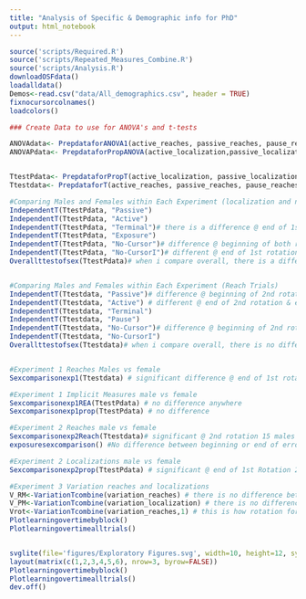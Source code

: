 ```yaml
---
title: "Analysis of Specific & Demographic info for PhD"
output: html_notebook
---
```




```r
source('scripts/Required.R')
source('scripts/Repeated_Measures_Combine.R')
source('scripts/Analysis.R')
downloadOSFdata()
loadalldata()
Demos<-read.csv("data/All_demographics.csv", header = TRUE)
fixnocursorcolnames()
loadcolors()
```

```r
### Create Data to use for ANOVA's and t-tests

ANOVAdata<- PrepdataforANOVA1(active_reaches, passive_reaches, pause_reaches[33:320,], nocursor_reaches[33:320,],nocursorI_reaches[33:320,], terminal_reaches )
ANOVAPdata<- PrepdataforPropANOVA(active_localization,passive_localization, terminal_localization, exposure_localization, nocursor_nocursors, nocursorI_nocursors)


TtestPdata<- PrepdataforPropT(active_localization, passive_localization,nocursor_nocursors, nocursorI_nocursors, terminal_localization,exposure_localization)
Ttestdata<- PrepdataforT(active_reaches, passive_reaches, pause_reaches[33:320,], nocursor_reaches[33:320,], nocursorI_reaches[33:320,], terminal_reaches)
```


```r
#Comparing Males and Females within Each Experiment (localization and no-cursor trials)
IndependentT(TtestPdata, "Passive")
IndependentT(TtestPdata, "Active")
IndependentT(TtestPdata, "Terminal")# there is a difference @ end of 1st rotation
IndependentT(TtestPdata, "Exposure")
IndependentT(TtestPdata, "No-Cursor")# difference @ beginning of both rotations
IndependentT(TtestPdata, "No-CursorI")# different @ end of 1st rotation
Overallttestofsex(TtestPdata)# when i compare overall, there is a difference between males and females @ the end of 1st rotation. Wrong because it includes no-cursors and localizations 


#Comparing Males and Females within Each Experiment (Reach Trials)
IndependentT(Ttestdata, "Passive")# difference @ beginning of 2nd rotation
IndependentT(Ttestdata, "Active") # different @ end of 2nd rotation & error clamp
IndependentT(Ttestdata, "Terminal")
IndependentT(Ttestdata, "Pause")
IndependentT(Ttestdata, "No-Cursor")# difference @ beginning of 2nd rotation
IndependentT(Ttestdata, "No-CursorI")
Overallttestofsex(Ttestdata)# when i compare overall, there is no difference between males and females 


#Experiment 1 Reaches Males vs female
Sexcomparisonexp1(Ttestdata) # significant difference @ end of 1st rotation and 2nd rotation

#Experiment 1 Implicit Measures male vs female
Sexcomparisonexp1REA(TtestPdata) # no difference anywhere 
Sexcomparisonexp1prop(TtestPdata) # no difference

#Experiment 2 Reaches male vs female
Sexcomparisonexp2Reach(Ttestdata)# significant @ 2nd rotation 15 males out of 64 subjects
exposuresexcomparison() #No difference between beginning or end of error clamp trials. 

#Experiment 2 Localizations male vs female
Sexcomparisonexp2prop(TtestPdata) # significant @ end of 1st Rotation 22 males out of 96 people 

#Experiment 3 Variation reaches and localizations
V_RM<-VariationTcombine(variation_reaches) # there is no difference between males and females during aligned training. 
V_PM<-VariationTcombine(variation_localization) # there is no difference between males and females during aligned training.
Vrot<-VariationTcombine(variation_reaches,1) # this is how rotation for every 12 trials.
Plotlearningovertimebyblock()
Plotlearningovertimealltrials()


svglite(file='figures/Exploratory Figures.svg', width=10, height=12, system_fonts=list(sans = "Arial"))
layout(matrix(c(1,2,3,4,5,6), nrow=3, byrow=FALSE))
Plotlearningovertimebyblock()
Plotlearningovertimealltrials()
dev.off()
```